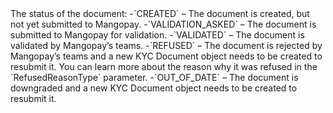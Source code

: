   

  
<ParamField body="Status" type="string" >     
The status of the document:  
-`CREATED` – The document is created, but not yet submitted to Mangopay.  
-`VALIDATION_ASKED` – The document is submitted to Mangopay for validation.  
-`VALIDATED` – The document is validated by Mangopay’s teams.  
-`REFUSED` – The document is rejected by Mangopay’s teams and a new KYC Document object needs to be created to resubmit it. You can learn more about the reason why it was refused in the `RefusedReasonType` parameter.  
-`OUT_OF_DATE` – The document is downgraded and a new KYC Document object needs to be created to resubmit it.    

<Expandable title="properties">  

</Expandable> 
</ParamField>